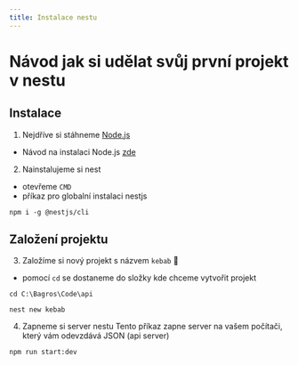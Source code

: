 ```yaml
---
title: Instalace nestu
---
```


# Návod jak si udělat svůj první projekt v nestu

## Instalace

1. Nejdříve si stáhneme [Node.js](https://nodejs.org/en)

- Návod na instalaci Node.js [zde](./node.mdx)

2. Nainstalujeme si nest

- otevřeme `CMD`
- příkaz pro globalní instalaci nestjs

```
npm i -g @nestjs/cli
```

## Založení projektu

3. Založíme si nový projekt s názvem `kebab` 🥙

- pomocí `cd` se dostaneme do složky kde chceme vytvořit projekt

```
cd C:\Bagros\Code\api
```

```
nest new kebab
```

4. Zapneme si server nestu
   Tento příkaz zapne server na vašem počítači, který vám odevzdává JSON (api server)

```
npm run start:dev
```
